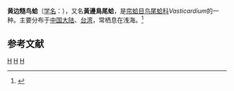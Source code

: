 {{Speciesbox
| taxon = Vasticardium flavum
| binomial_authority = ([[Linnaeus|Linnaeus]], 1758)
}}
'''黄边糙鸟蛤'''（[[学名|学名]]：{{lang|la|'''''Vasticardium flavum'''''}}），又名'''黃邊鳥尾蛤'''，是[[帘蛤目|帘蛤目]][[鸟尾蛤科|鸟尾蛤科]]''Vasticardium''的一种。主要分布于[[中国大陆|中国大陆]]、[[台湾|台湾]]，常栖息在浅海。<ref>{{cite web|url=http://shell.sinica.edu.tw/chinese/shellbase_detail.php?science_no=2453|title=国际贝库：黄边糙鸟蛤|publisher=台湾贝类资料库|accessdate=2009-08-11|archive-date=2016-03-04|archive-url=https://web.archive.org/web/20160304102018/http://shell.sinica.edu.tw/chinese/shellbase_detail.php?science_no=2453|dead-url=no}}</ref>

== 参考文献 ==
{{reflist}}

{{taxonbar}}
[[Category:_1758年描述的动物|H]]
[[Category:糙鸟蛤亚科|H]]
[[Category:_卡尔·林奈命名的生物分类|H]]